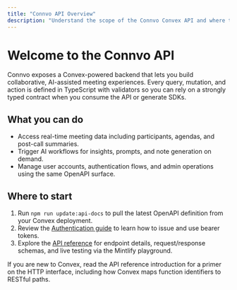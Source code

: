```yaml
---
title: "Connvo API Overview"
description: "Understand the scope of the Connvo Convex API and where to find reference material."
---
```


# Welcome to the Connvo API

Connvo exposes a Convex-powered backend that lets you build collaborative, AI-assisted meeting experiences. Every query, mutation, and action is defined in TypeScript with validators so you can rely on a strongly typed contract when you consume the API or generate SDKs.

## What you can do

- Access real-time meeting data including participants, agendas, and post-call summaries.
- Trigger AI workflows for insights, prompts, and note generation on demand.
- Manage user accounts, authentication flows, and admin operations using the same OpenAPI surface.

## Where to start

1. Run `npm run update:api-docs` to pull the latest OpenAPI definition from your Convex deployment.
2. Review the [Authentication guide](authentication) to learn how to issue and use bearer tokens.
3. Explore the [API reference](api-reference/introduction) for endpoint details, request/response schemas, and live testing via the Mintlify playground.

If you are new to Convex, read the API reference introduction for a primer on the HTTP interface, including how Convex maps function identifiers to RESTful paths.
